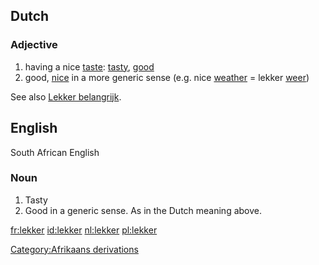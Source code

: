 ==Dutch==
===Adjective===
# having a nice [[taste]]: [[tasty]], [[good]]
# good, [[nice]] in a more generic sense (e.g. nice [[weather]] = lekker [[weer]])

See also [[Lekker belangrijk]].
==English==
South African English
===Noun===
# Tasty
# Good in a generic sense. As in the Dutch meaning above.
[[Category:Afrikaans derivations]]

[[fr:lekker]]
[[id:lekker]]
[[nl:lekker]]
[[pl:lekker]]